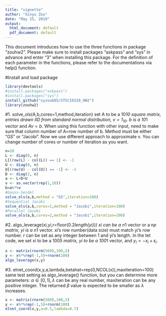 ---
title: "vignette"
author: "Xinyu Zou"
date: "May 25, 2019"
output:
  html_document: default
  pdf_document: default
---
This document introduces how to use the three functions in package "zouhw2". Please make sure to install packages "askpass" and "sys" in advance and enter "3" when installing this package. For the definition of each parameter in the functions, please refer to the documentations via help() function.
 
#Install and load package
```{r}
library(devtools)
#install.packages("askpass")
#install.packages("sys")
install_github("xyzou685/STSCI6520_HW2")
library(zouhw2)
```

#1. solve_ols(A,b,cores=1,method,iteration)
set A to be a 10*10 square matrix, entries drawn IID from standard normal distribution,
$v=1_{10}$. b is a 10*1 vector and $Av=b$. When using this function with other input, need to make sure that column number of A=row number of b. Method must be either "GS" or "Jacobi".
Now we use different approach to approximate v. You can change number of cores or number of iteration as you want.
```{r}
n=10
L <- diag(0, n)
L[(row(L) - col(L)) == 1] <- -1
U <- diag(0, n)
U[(row(U) - col(U)) == -1] <- -1
D <- diag(2, n)
a <- L+D+U
v <- as.vector(rep(1,10))
b=a%*%v
#Gauss-Seidel
solve_ols(a,b,method = "GS",iteration=100)
#Sequential Jacobi
solve_ols(a,b,cores=1,method = "Jacobi",iteration=100)
#Parallel Jacobi
solve_ols(a,b,cores=2,method = "Jacobi",iteration=100)
```
#2. algo_leverage(xi,yi,r=floor(0.2*length(yi)))
xi can be a n*1 vector or a n*p matrix, yi is a n*1 vector. xi's row number(data size) must match yi's row number. r can be set as any integer between 1 and yi's length. In the tet code, we set xi to be a 100*5 matrix, yi to be a 100*1 vector, and $y_i=-x_i+\epsilon_i$.
```{r}
x <- matrix(rnorm(500),100,5)
y <- x%*%rep(-1,5)+rnorm(100)
algo_leverage(x,y)
```

#3. elnet_coord(x,y,a,lambda,betahat=rep(0,NCOL(x)),maxiteration=100)
same test setting as algo_leverage() function, but you can determine more parameters: $\alpha \in [0,1], \lambda$ can be any real number, maxiteration can be any positive integer. The returned $\beta$ value is expected to be smaller as $\lambda$ increases.
```{r}
x <- matrix(rnorm(500),100,5)
y <- x%*%rep(-1,5)+rnorm(100)
elnet_coord(x,y,a=0.5,lambda=0.7)
```

